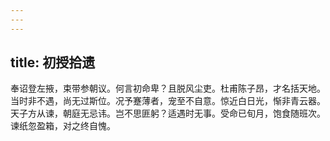 ```yaml
---
---
---
```

title: 初授拾遗
---



奉诏登左掖，束带参朝议。何言初命卑？且脱风尘吏。杜甫陈子昂，才名括天地。当时非不遇，尚无过斯位。况予蹇薄者，宠至不自意。惊近白日光，惭非青云器。天子方从谏，朝庭无忌讳。岂不思匪躬？适遇时无事。受命已旬月，饱食随班次。谏纸忽盈箱，对之终自愧。